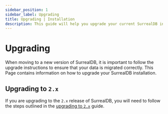 ---
sidebar_position: 1
sidebar_label: Upgrading
title: Upgrading | Installation
description: This guide will help you upgrade your current SurrealDB installation to the latest `2.0.0-beta` release.
---

# Upgrading

When moving to a new version of SurrealDB, it is important to follow the upgrade instructions to ensure that your data is migrated correctly. This Page contains information on how to upgrade your SurrealDB installation. 

## Upgrading to `2.x`

If you are upgrading to the `2.x` release of SurrealDB, you will need to follow the steps outlined in the [upgrading to `2.x`](/docs/surrealdb/installation/upgrading/migrating-data-to-2x) guide.
